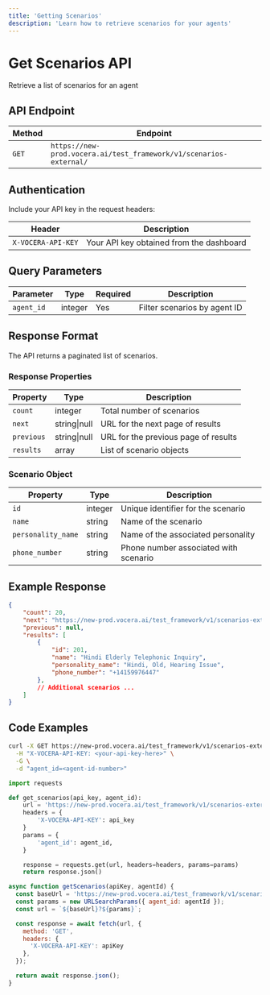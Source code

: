 ```yaml
---
title: 'Getting Scenarios'
description: 'Learn how to retrieve scenarios for your agents'
---
```


# Get Scenarios API
Retrieve a list of scenarios for an agent

## API Endpoint

| Method | Endpoint |
|--------|----------|
| `GET` | `https://new-prod.vocera.ai/test_framework/v1/scenarios-external/` |

## Authentication

Include your API key in the request headers:

| Header | Description |
|--------|--------|
| `X-VOCERA-API-KEY` | Your API key obtained from the dashboard |

## Query Parameters

| Parameter | Type | Required | Description |
|-----------|------|----------|-------------|
| `agent_id` | integer | Yes | Filter scenarios by agent ID |

## Response Format

The API returns a paginated list of scenarios.

### Response Properties

| Property | Type | Description |
|----------|------|-------------|
| `count` | integer | Total number of scenarios |
| `next` | string\|null | URL for the next page of results |
| `previous` | string\|null | URL for the previous page of results |
| `results` | array | List of scenario objects |

### Scenario Object

| Property | Type | Description |
|----------|------|-------------|
| `id` | integer | Unique identifier for the scenario |
| `name` | string | Name of the scenario |
| `personality_name` | string | Name of the associated personality |
| `phone_number` | string | Phone number associated with scenario |

## Example Response

```json
{
    "count": 20,
    "next": "https://new-prod.vocera.ai/test_framework/v1/scenarios-external/?agent_id=4&page=2",
    "previous": null,
    "results": [
        {
            "id": 201,
            "name": "Hindi Elderly Telephonic Inquiry",
            "personality_name": "Hindi, Old, Hearing Issue",
            "phone_number": "+14159976447"
        },
        // Additional scenarios ...
    ]
}
```

## Code Examples

<CodeGroup>

```bash Curl
curl -X GET https://new-prod.vocera.ai/test_framework/v1/scenarios-external/ \
  -H "X-VOCERA-API-KEY: <your-api-key-here>" \
  -G \
  -d "agent_id=<agent-id-number>"
```

```python Python
import requests

def get_scenarios(api_key, agent_id):
    url = 'https://new-prod.vocera.ai/test_framework/v1/scenarios-external/'
    headers = {
        'X-VOCERA-API-KEY': api_key
    }
    params = {
        'agent_id': agent_id,
    }

    response = requests.get(url, headers=headers, params=params)
    return response.json()
```

```javascript JavaScript
async function getScenarios(apiKey, agentId) {
  const baseUrl = 'https://new-prod.vocera.ai/test_framework/v1/scenarios-external/';
  const params = new URLSearchParams({ agent_id: agentId });
  const url = `${baseUrl}?${params}`;

  const response = await fetch(url, {
    method: 'GET',
    headers: {
      'X-VOCERA-API-KEY': apiKey
    },
  });

  return await response.json();
}
```
</CodeGroup>

